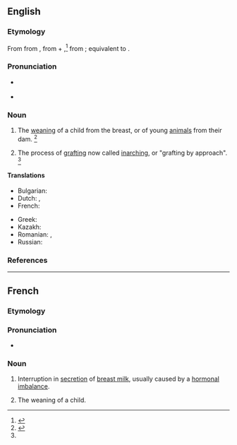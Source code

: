 ==English==

===Etymology===
From {{inh|en|enm|ablactacioun}} from {{der|en|LL.|ablactatio}}, {{m|la|ablactō||to wean}} from {{m|la|ab||without}} + {{m|la|lacto||suckle}},<ref name=SOED>{{R:SOED5|page=5}}</ref> from {{m|la|lac||milk}}; equivalent to {{prefix|en|ab|lactation}}.

===Pronunciation===
* {{a|US}} {{IPA|en|/ˌæb.lækˈteɪ.ʃn̩/}}
* {{rhymes|en|eɪʃən}}

===Noun===
{{en-noun|~}}

# The [[weaning]] of a child from the breast, or of young [[animal]]s from their dam. {{defdate|First attested from around (1350 to 1470).}}<ref name=SOED>{{R:SOED5|page=5}}</ref>
# {{lb|en|obsolete|horticulture}} The process of [[grafting]] now called [[inarching]], or "grafting by approach". {{defdate|Attested from the late 17<sup>th</sup> century until the early 19<sup>th</sup> century.}}<ref name=SOED/>

====Translations====
{{trans-top|weaning}}
* Bulgarian: {{t|bg|аблактация|f|alt=аблакта́ция|sc=Cyrl}}
* Dutch: {{t|nl|ablactatie|m}}, {{t+|nl|spenen|n}}
* French: {{t+|fr|sevrage|m}}
{{trans-mid}}
* Greek: {{t+|el|απογαλακτισμός|m|sc=Grek}}
* Kazakh: {{t|kk|сүттенбеу}}
* Romanian: {{t+|ro|ablactare|f}}, {{t+|ro|înțărcare|f}}
* Russian: {{t+|ru|аблактация|f|alt=аблакта́ция}}
{{trans-bottom}}

===References===
<references/>

----

==French==

===Etymology===
{{prefix|fr|ab|lactation}}

===Pronunciation===
* {{audio|fr|LL-Q150 (fra)-WikiLucas00-ablactation.wav|Audio}}

===Noun===
{{fr-noun|f}}

# {{lb|fr|medicine}} Interruption in [[secretion]] of [[breast milk]], usually caused by a [[hormonal]] [[imbalance]].
# {{lb|fr|medicine|archaic}} The weaning of a child.